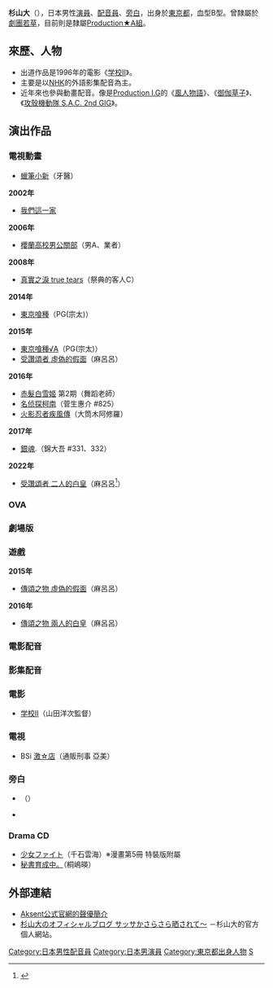 {{Japanese|japanese=杉山 大|kana=すぎやま おおき|romaji=Sugiyama Ooki}}
'''杉山大'''（{{bd|1977年|8月5日}}），日本男性[[演員|演員]]、[[配音員|配音員]]、[[旁白|旁白]]，出身於[[東京都|東京都]]，血型B型。曾隸屬於[[劇團若草|劇團若草]]，目前則是隸屬[[Production★A組|Production★A組]]。

== 來歷、人物 ==
* 出道作品是1996年的電影《[[学校II|学校II]]》。
* 主要是以[[NHK|NHK]]的外語影集配音為主。
* 近年來也參與動畫配音。像是[[Production_I.G|Production I.G]]的《[[風人物語|風人物語]]》、《[[御伽草子|御伽草子]]》、《[[攻殼機動隊_S.A.C._2nd_GIG|攻殼機動隊 S.A.C. 2nd GIG]]》。

== 演出作品 ==
=== 電視動畫 ===
* [[蠟筆小新|蠟筆小新]]（牙醫）
'''2002年'''
* [[我們這一家|我們這一家]]
'''2006年'''
* [[櫻蘭高校男公關部|櫻蘭高校男公關部]]（男A、業者）
'''2008年'''
* [[真實之淚_true_tears_(動畫)|真實之淚 true tears]]（祭典的客人C）
'''2014年'''
* [[東京喰種|東京喰種]]（PG(宗太)）
'''2015年'''
* [[東京喰種|東京喰種√A]]（PG(宗太)）
* [[受讚頌者_虛偽的假面|受讚頌者 虛偽的假面]]（麻呂呂）
'''2016年'''
* [[赤髮白雪姬|赤髮白雪姬]] 第2期（舞蹈老師）
* [[名侦探柯南_(动画)|名侦探柯南]]（菅生惠介 #825）
* [[火影忍者疾風傳|火影忍者疾風傳]]（大筒木阿修羅）
'''2017年'''
* [[銀魂|銀魂]].（錦大吾 #331、332）
'''2022年'''
* [[受讚頌者_二人的白皇|受讚頌者 二人的白皇]]（麻呂呂<ref>{{Cite web|url=https://natalie.mu/comic/news/477023|script-title=ja:アニメ「うたわれるもの 二人の白皇」置鮎龍太郎、内田夕夜、菊池幸利らキャスト発表|website=[[Comic_Natalie|Comic Natalie]]|date=2022-05-10|accessdate=2022-05-10|language=ja|archive-date=2022-05-17|archive-url=https://web.archive.org/web/20220517024204/https://natalie.mu/comic/news/477023}}</ref>）<!-- 2022-07 -->

=== OVA ===
=== 劇場版 ===
=== 遊戲 ===
'''2015年'''
*[[傳頌之物_虛偽的假面|傳頌之物 虛偽的假面]]（麻呂呂）
'''2016年'''
*[[傳頌之物_兩人的白皇|傳頌之物 兩人的白皇]]（麻呂呂）

=== 電影配音 ===
=== 影集配音 ===
=== 電影 ===
* [[学校II|学校II]]（山田洋次監督）

=== 電視 ===
* BSi [[激☆店|激☆店]]（通販刑事 亞美）

=== 旁白 ===
* {{lang|ja|[[地球ドラマチック|地球ドラマチック ストラディヴァリウス～究極の音色を求めて～]]}}（{{lang|ja|ダリボール･カルヴァイ}}）
* {{lang|ja|[[地球ドラマチック|地球ドラマチック 野生動物と子供たち～チーターと共に～]]}}

=== Drama CD ===
* [[少女ファイト|少女ファイト]]（千石雲海）※漫畫第5冊 特裝版附屬
* [[秘書育成中。|秘書育成中。]]（桐嶋暎）

== 外部連結 ==
* [http://aksent.co.jp/blog/200/post_112.html Aksent公式官網的聲優簡介] {{Wayback|url=http://aksent.co.jp/blog/200/post_112.html |date=20210226001044 }} {{ja icon}}
* [http://ameblo.jp/sarashimonn/ 杉山大のオフィシャルブログ サッサかさらさら晒されて～] {{Wayback|url=http://ameblo.jp/sarashimonn/ |date=20201031055904 }} {{ja icon}}－杉山大的官方個人網站。

{{Aksent}}
{{DEFAULTSORT:Sugiyama Ooki}}
[[Category:日本男性配音員|Category:日本男性配音員]]
[[Category:日本男演員|Category:日本男演員]]
[[Category:東京都出身人物|Category:東京都出身人物]]
[[Category:Aksent|S]]